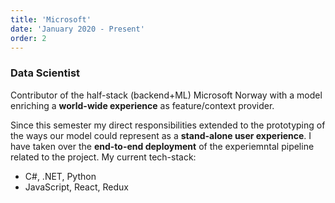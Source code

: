 ```yaml
---
title: 'Microsoft'
date: 'January 2020 - Present'
order: 2
---
```

### Data Scientist
Contributor of the half-stack (backend+ML) Microsoft Norway with a model enriching a
**world-wide experience** as feature/context provider.

Since this semester my direct responsibilities extended to the prototyping 
of the ways our model could represent as a **stand-alone user experience**. 
I have taken over the **end-to-end deployment** of the experiemntal pipeline related
to the project. My current tech-stack:
- C#, .NET, Python
- JavaScript, React, Redux
